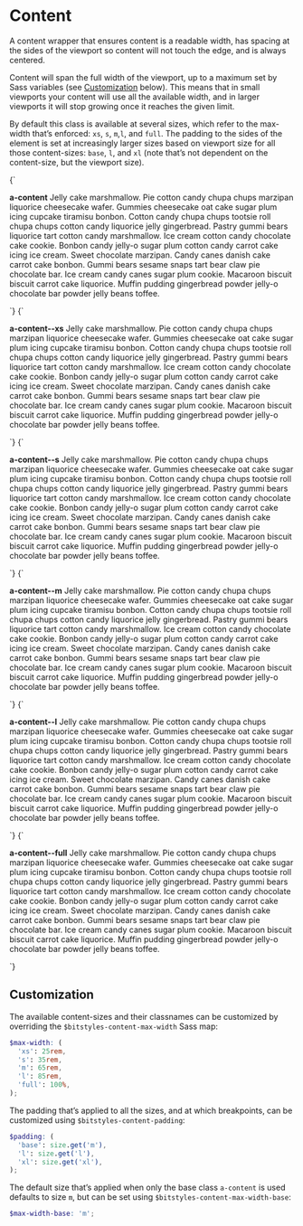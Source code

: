 
<Meta title="Atoms/Content" />

# Content

A content wrapper that ensures content is a readable width, has spacing at the sides of the viewport so content will not touch the edge, and is always centered.

Content will span the full width of the viewport, up to a maximum set by Sass variables (see [Customization](#customization) below). This means that in small viewports your content will use all the available width, and in larger viewports it will stop growing once it reaches the given limit.

By default this class is available at several sizes, which refer to the max-width that’s enforced: `xs`, `s`, `m`,`l`, and `full`. The padding to the sides of the element is set at increasingly larger sizes based on viewport size for all those content-sizes: `base`, `l`, and `xl` (note that’s not dependent on the content-size, but the viewport size).

<Canvas isColumn>
  <Story name="a-content">
    {`
      <div class="u-bg-gray-5 u-padding-l-x">
        <div class="a-content u-bg-white">
          <p><b>a-content</b> Jelly cake marshmallow. Pie cotton candy chupa chups marzipan liquorice cheesecake wafer. Gummies cheesecake oat cake sugar plum icing cupcake tiramisu bonbon. Cotton candy chupa chups tootsie roll chupa chups cotton candy liquorice jelly gingerbread. Pastry gummi bears liquorice tart cotton candy marshmallow. Ice cream cotton candy chocolate cake cookie. Bonbon candy jelly-o sugar plum cotton candy carrot cake icing ice cream. Sweet chocolate marzipan. Candy canes danish cake carrot cake bonbon. Gummi bears sesame snaps tart bear claw pie chocolate bar. Ice cream candy canes sugar plum cookie. Macaroon biscuit biscuit carrot cake liquorice. Muffin pudding gingerbread powder jelly-o chocolate bar powder jelly beans toffee.</p>
        </div>
      </div>
    `}
  </Story>
  <Story name="a-content--xs">
    {`
      <div class="u-bg-gray-5 u-padding-l-x">
        <div class="a-content a-content--xs u-bg-white">
          <p><b>a-content--xs</b> Jelly cake marshmallow. Pie cotton candy chupa chups marzipan liquorice cheesecake wafer. Gummies cheesecake oat cake sugar plum icing cupcake tiramisu bonbon. Cotton candy chupa chups tootsie roll chupa chups cotton candy liquorice jelly gingerbread. Pastry gummi bears liquorice tart cotton candy marshmallow. Ice cream cotton candy chocolate cake cookie. Bonbon candy jelly-o sugar plum cotton candy carrot cake icing ice cream. Sweet chocolate marzipan. Candy canes danish cake carrot cake bonbon. Gummi bears sesame snaps tart bear claw pie chocolate bar. Ice cream candy canes sugar plum cookie. Macaroon biscuit biscuit carrot cake liquorice. Muffin pudding gingerbread powder jelly-o chocolate bar powder jelly beans toffee.</p>
        </div>
      </div>
    `}
  </Story>
  <Story name="a-content--s">
    {`
      <div class="u-bg-gray-5 u-padding-l-x">
        <div class="a-content a-content--s u-bg-white">
          <p><b>a-content--s</b> Jelly cake marshmallow. Pie cotton candy chupa chups marzipan liquorice cheesecake wafer. Gummies cheesecake oat cake sugar plum icing cupcake tiramisu bonbon. Cotton candy chupa chups tootsie roll chupa chups cotton candy liquorice jelly gingerbread. Pastry gummi bears liquorice tart cotton candy marshmallow. Ice cream cotton candy chocolate cake cookie. Bonbon candy jelly-o sugar plum cotton candy carrot cake icing ice cream. Sweet chocolate marzipan. Candy canes danish cake carrot cake bonbon. Gummi bears sesame snaps tart bear claw pie chocolate bar. Ice cream candy canes sugar plum cookie. Macaroon biscuit biscuit carrot cake liquorice. Muffin pudding gingerbread powder jelly-o chocolate bar powder jelly beans toffee.</p>
        </div>
      </div>
    `}
  </Story>
  <Story name="a-content--m">
    {`
      <div class="u-bg-gray-5 u-padding-l-x">
        <div class="a-content a-content--m u-bg-white">
          <p><b>a-content--m</b> Jelly cake marshmallow. Pie cotton candy chupa chups marzipan liquorice cheesecake wafer. Gummies cheesecake oat cake sugar plum icing cupcake tiramisu bonbon. Cotton candy chupa chups tootsie roll chupa chups cotton candy liquorice jelly gingerbread. Pastry gummi bears liquorice tart cotton candy marshmallow. Ice cream cotton candy chocolate cake cookie. Bonbon candy jelly-o sugar plum cotton candy carrot cake icing ice cream. Sweet chocolate marzipan. Candy canes danish cake carrot cake bonbon. Gummi bears sesame snaps tart bear claw pie chocolate bar. Ice cream candy canes sugar plum cookie. Macaroon biscuit biscuit carrot cake liquorice. Muffin pudding gingerbread powder jelly-o chocolate bar powder jelly beans toffee.</p>
        </div>
      </div>
    `}
  </Story>
  <Story name="a-content--l">
    {`
      <div class="u-bg-gray-5 u-padding-l-x">
        <div class="a-content a-content--l u-bg-white">
          <p><b>a-content--l</b> Jelly cake marshmallow. Pie cotton candy chupa chups marzipan liquorice cheesecake wafer. Gummies cheesecake oat cake sugar plum icing cupcake tiramisu bonbon. Cotton candy chupa chups tootsie roll chupa chups cotton candy liquorice jelly gingerbread. Pastry gummi bears liquorice tart cotton candy marshmallow. Ice cream cotton candy chocolate cake cookie. Bonbon candy jelly-o sugar plum cotton candy carrot cake icing ice cream. Sweet chocolate marzipan. Candy canes danish cake carrot cake bonbon. Gummi bears sesame snaps tart bear claw pie chocolate bar. Ice cream candy canes sugar plum cookie. Macaroon biscuit biscuit carrot cake liquorice. Muffin pudding gingerbread powder jelly-o chocolate bar powder jelly beans toffee.</p>
        </div>
      </div>
    `}
  </Story>
  <Story name="a-content--full">
    {`
      <div class="u-bg-gray-5 u-padding-l-x">
        <div class="a-content a-content--full u-bg-white">
          <p><b>a-content--full</b> Jelly cake marshmallow. Pie cotton candy chupa chups marzipan liquorice cheesecake wafer. Gummies cheesecake oat cake sugar plum icing cupcake tiramisu bonbon. Cotton candy chupa chups tootsie roll chupa chups cotton candy liquorice jelly gingerbread. Pastry gummi bears liquorice tart cotton candy marshmallow. Ice cream cotton candy chocolate cake cookie. Bonbon candy jelly-o sugar plum cotton candy carrot cake icing ice cream. Sweet chocolate marzipan. Candy canes danish cake carrot cake bonbon. Gummi bears sesame snaps tart bear claw pie chocolate bar. Ice cream candy canes sugar plum cookie. Macaroon biscuit biscuit carrot cake liquorice. Muffin pudding gingerbread powder jelly-o chocolate bar powder jelly beans toffee.</p>
        </div>
      </div>
    `}
  </Story>
</Canvas>

## Customization

The available content-sizes and their classnames can be customized by overriding the `$bitstyles-content-max-width` Sass map:

```scss
$max-width: (
  'xs': 25rem,
  's': 35rem,
  'm': 65rem,
  'l': 85rem,
  'full': 100%,
);
```

The padding that’s applied to all the sizes, and at which breakpoints, can be customized using `$bitstyles-content-padding`:

```scss
$padding: (
  'base': size.get('m'),
  'l': size.get('l'),
  'xl': size.get('xl'),
);
```

The default size that’s applied when only the base class `a-content` is used defaults to size `m`, but can be set using `$bitstyles-content-max-width-base`:

```scss
$max-width-base: 'm';
```
